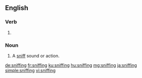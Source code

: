 ==English==
{{wikipedia}}

===Verb===
{{head|en|present participle}}

# {{present participle of|sniff|lang=en|nocat=1}}

===Noun===
{{en-noun}}

# A [[sniff]] sound or action.

[[de:sniffing]]
[[fr:sniffing]]
[[ku:sniffing]]
[[hu:sniffing]]
[[mg:sniffing]]
[[ja:sniffing]]
[[simple:sniffing]]
[[vi:sniffing]]